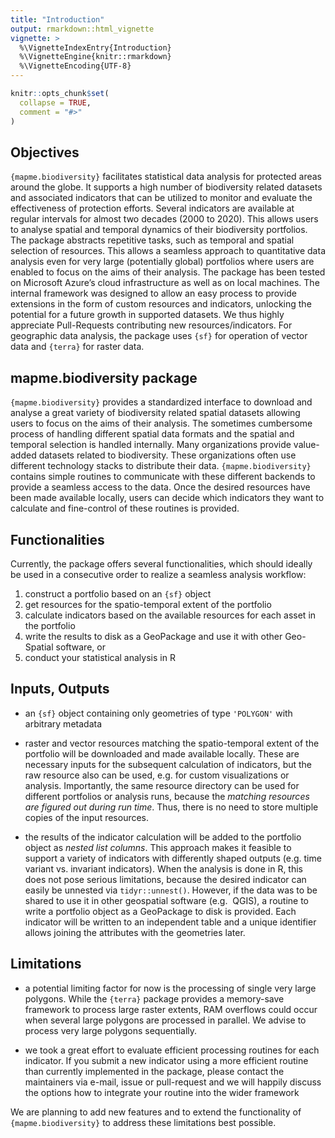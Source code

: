 ```yaml
---
title: "Introduction"
output: rmarkdown::html_vignette
vignette: >
  %\VignetteIndexEntry{Introduction}
  %\VignetteEngine{knitr::rmarkdown}
  %\VignetteEncoding{UTF-8}
---
```


```r
knitr::opts_chunk$set(
  collapse = TRUE,
  comment = "#>"
)
```

## Objectives 

`{mapme.biodiversity}` facilitates statistical data analysis 
for protected areas around the globe. It supports a high number of biodiversity
related datasets and associated indicators that can be utilized to monitor
and evaluate the effectiveness of protection efforts. Several indicators are 
available at regular intervals for almost two decades (2000 to 2020). This allows
users to analyse spatial and temporal dynamics of their biodiversity portfolios.
The package abstracts repetitive tasks, such as temporal and
spatial selection of resources. This allows a seamless approach to quantitative 
data analysis even for very large (potentially global) portfolios where users 
are enabled to focus on the aims of their analysis. The package
has been tested on Microsoft Azure's cloud infrastructure as well as on local machines. 
The internal framework was designed to allow an easy process to
provide extensions in the form of custom resources and indicators, unlocking
the potential for a future growth in supported datasets. We thus highly appreciate 
Pull-Requests contributing new resources/indicators. For geographic data analysis, 
the package uses `{sf}` for operation of vector data and `{terra}` for 
raster data.

## mapme.biodiversity package

`{mapme.biodiversity}` provides a standardized interface to download and analyse
a great variety of biodiversity related spatial datasets allowing users to 
focus on the aims of their analysis. The sometimes cumbersome process of handling
different spatial data formats and the spatial and temporal selection is handled
internally. Many organizations provide value-added
datasets related to biodiversity. These organizations often use different 
technology stacks to distribute their data. `{mapme.biodiversity}` contains
simple routines to communicate with these different backends to 
provide a seamless access to the data. Once the desired resources
have been made available locally, users can decide which indicators they want 
to calculate and fine-control of these routines is provided.

## Functionalities

Currently, the package offers several functionalities, which should ideally be 
used in a consecutive order to realize a seamless analysis workflow:

1.  construct a portfolio based on an `{sf}` object
2.  get resources for the spatio-temporal extent of the portfolio
3.  calculate indicators based on the available resources for each asset in the portfolio 
4.  write the results to disk as a GeoPackage and use it with other Geo-Spatial software, or
5.  conduct your statistical analysis in R

## Inputs, Outputs

-  an `{sf}` object containing only geometries of type `'POLYGON'` with arbitrary
metadata

- raster and vector resources matching the spatio-temporal extent of the portfolio
will be downloaded and made available locally. These are necessary inputs for
the subsequent calculation of indicators, but the raw resource also 
can be used, e.g. for custom visualizations or analysis. Importantly, the same
resource directory can be used for different portfolios or analysis runs, 
because the *matching resources are figured out during run time*. 
Thus, there is no need to store multiple copies of the input resources.

- the results of the indicator calculation will be added to the portfolio object
as *nested list columns*. This approach makes it feasible to support a variety
of indicators with differently shaped outputs (e.g. time variant vs. invariant
indicators). When the analysis is done in R, this does not pose serious limitations,
because the desired indicator can easily be unnested via `tidyr::unnest()`. 
However, if the data was to be shared to use it in other geospatial software (e.g. 
QGIS), a routine to write a portfolio object as a GeoPackage to disk is provided. 
Each indicator will be written to an independent table and a unique identifier 
allows joining the attributes with the geometries later.

## Limitations

- a potential limiting factor for now is the processing of single very 
large polygons. While the `{terra}` package provides a memory-save
framework to process large raster extents, RAM overflows could occur when
several large polygons are processed in parallel. We advise to process
very large polygons sequentially.

- we took a great effort to evaluate efficient processing routines for
each indicator. If you submit a new indicator using a more
efficient routine than currently implemented in the package,
please contact the maintainers via e-mail, issue or pull-request and we will
happily discuss the options how to integrate your routine into the wider framework

We are planning to add new features and to extend the 
functionality of `{mapme.biodiversity}` to address these limitations best possible.


